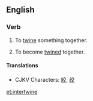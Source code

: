 ==English==
===Verb===
{{en-verb|intertwine|intertwines|intertwined|intertwining}}

#{{transitive}} To [[twine]] something together.
#{{intransitive}} To become [[twine]]d together.

====Translations====
*CJKV Characters: [[絞]], [[绞]]

[[et:intertwine]]
